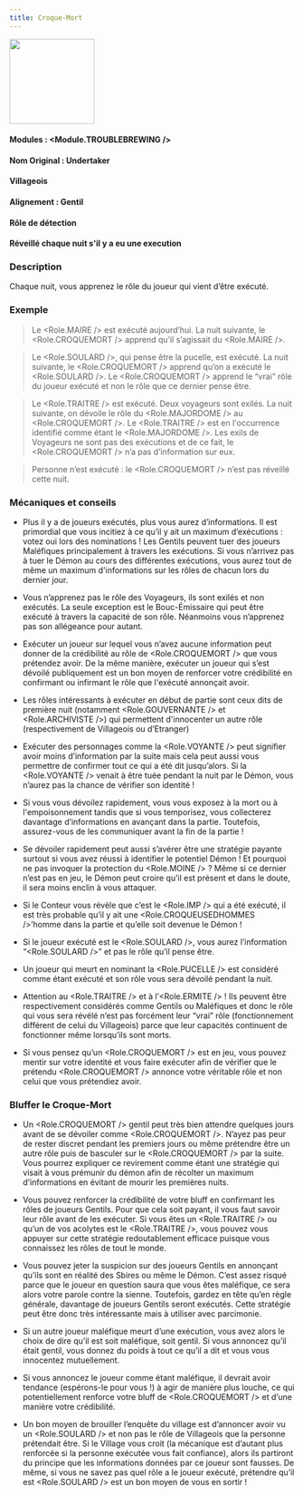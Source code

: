 ```yaml
---
title: Croque-Mort
---
```



<img src='/img/blood-on-the-clocktower/roles/croque-mort.png' height='150' />

#### Modules : <Module.TROUBLEBREWING />
#### Nom Original : Undertaker
#### Villageois
#### Alignement : Gentil
#### Rôle de détection
#### Réveillé chaque nuit s'il y a eu une execution

### Description
Chaque nuit, vous apprenez le rôle du joueur qui vient d’être exécuté.

### Exemple 
> Le <Role.MAIRE /> est exécuté aujourd’hui. La nuit suivante, le <Role.CROQUEMORT /> apprend qu’il s’agissait du <Role.MAIRE />.

> Le <Role.SOULARD />, qui pense être la pucelle, est exécuté. La nuit suivante, le <Role.CROQUEMORT /> apprend qu’on a exécuté le <Role.SOULARD />. Le <Role.CROQUEMORT /> apprend le “vrai” rôle du joueur exécuté et non le rôle que ce dernier pense être.

> Le <Role.TRAITRE /> est exécuté. Deux voyageurs sont exilés. La nuit suivante, on dévoile le rôle du <Role.MAJORDOME /> au <Role.CROQUEMORT />. Le <Role.TRAITRE /> est en l'occurrence identifié comme étant le <Role.MAJORDOME />. Les exils de Voyageurs ne sont pas des exécutions et de ce fait, le <Role.CROQUEMORT /> n’a pas d’information sur eux.

> Personne n’est exécuté : le <Role.CROQUEMORT /> n’est pas réveillé cette nuit.
 
### Mécaniques et conseils
- Plus il y a de joueurs exécutés, plus vous aurez d’informations. Il est primordial que vous incitiez à ce qu’il y ait un maximum d’exécutions : votez oui lors des nominations ! Les Gentils peuvent tuer des joueurs Maléfiques principalement à travers les exécutions. Si vous n’arrivez pas à tuer le Démon au cours des différentes exécutions, vous aurez tout de même un maximum d'informations sur les rôles de chacun lors du dernier jour.

- Vous n’apprenez pas le rôle des Voyageurs, ils sont exilés et non exécutés. La seule exception est le Bouc-Émissaire qui peut être exécuté à travers la capacité de son rôle. Néanmoins vous n’apprenez pas son allégeance pour autant.

- Exécuter un joueur sur lequel vous n’avez aucune information peut donner de la crédibilité au rôle de <Role.CROQUEMORT /> que vous prétendez avoir. De la même manière, exécuter un joueur qui s’est dévoilé publiquement est un bon moyen de renforcer votre crédibilité en confirmant ou infirmant le rôle que l'exécuté annonçait avoir.

- Les rôles intéressants à exécuter en début de partie sont ceux dits de première nuit (notamment <Role.GOUVERNANTE /> et <Role.ARCHIVISTE />)  qui permettent d'innocenter un autre rôle (respectivement de Villageois ou d’Etranger)

- Exécuter des personnages comme la <Role.VOYANTE /> peut signifier avoir moins d’information par la suite mais cela peut aussi vous permettre de confirmer tout ce qui a été dit jusqu’alors. Si la <Role.VOYANTE /> venait à être tuée pendant la nuit par le Démon, vous n’aurez pas la chance de vérifier son identité !

- Si vous vous dévoilez rapidement, vous vous exposez  à la mort ou à l'empoisonnement tandis que si vous temporisez, vous collecterez davantage d’informations en avançant dans la partie. Toutefois, assurez-vous de les communiquer avant la fin de la partie !

- Se dévoiler rapidement peut aussi s’avérer être une stratégie payante surtout si vous avez réussi à identifier le potentiel Démon ! Et pourquoi ne pas invoquer la protection du <Role.MOINE /> ? Même si ce dernier n’est pas en jeu, le Démon peut croire qu’il est présent et dans le doute, il sera moins enclin à vous attaquer.

- Si le Conteur vous révèle que c’est le <Role.IMP /> qui a été exécuté, il est très probable qu’il y ait une <Role.CROQUEUSEDHOMMES />’homme dans la partie et qu’elle soit devenue le Démon !

- Si le joueur exécuté est le <Role.SOULARD />, vous aurez l’information “<Role.SOULARD />” et pas le rôle qu’il pense être.

- Un joueur qui meurt en nominant la <Role.PUCELLE /> est considéré comme étant exécuté et son rôle vous sera dévoilé pendant la nuit.

- Attention au <Role.TRAITRE /> et à l’<Role.ERMITE /> ! Ils peuvent être respectivement considérés comme Gentils ou Maléfiques et donc le rôle qui vous sera révélé n’est pas forcément leur “vrai” rôle (fonctionnement différent de celui du Villageois) parce que leur capacités continuent de fonctionner même lorsqu’ils sont morts.

- Si vous pensez qu’un <Role.CROQUEMORT /> est en jeu, vous pouvez mentir sur votre identité et vous faire exécuter afin de vérifier que le prétendu <Role.CROQUEMORT /> annonce votre véritable rôle et non celui que vous prétendiez avoir.

### Bluffer le Croque-Mort

- Un <Role.CROQUEMORT /> gentil peut très bien attendre quelques jours avant de se dévoiler comme <Role.CROQUEMORT />. N’ayez pas peur de rester discret pendant les premiers jours ou même prétendre être un autre rôle puis de basculer sur le <Role.CROQUEMORT /> par la suite. Vous pourrez expliquer ce revirement comme étant une stratégie qui visait à vous prémunir du démon afin de récolter un maximum d’informations en évitant de mourir les premières nuits.

- Vous pouvez renforcer la crédibilité de votre bluff en confirmant les rôles de joueurs Gentils. Pour que cela soit payant, il vous faut savoir leur rôle avant de les exécuter. Si vous êtes un <Role.TRAITRE /> ou qu’un de vos acolytes est le <Role.TRAITRE />, vous pouvez vous appuyer sur cette stratégie redoutablement efficace puisque vous connaissez les rôles de tout le monde.

- Vous pouvez jeter la suspicion sur des joueurs Gentils en annonçant qu’ils sont en réalité des Sbires ou même le Démon. C’est assez risqué parce que le joueur en question saura que vous êtes maléfique, ce sera alors votre parole contre la sienne. Toutefois, gardez en tête qu’en règle générale, davantage de joueurs Gentils seront exécutés. Cette stratégie peut être donc très intéressante mais à utiliser avec parcimonie.

- Si un autre joueur maléfique meurt d’une exécution, vous avez alors le choix de dire qu’il est soit maléfique, soit gentil. Si vous annoncez qu’il était gentil, vous donnez du poids à tout ce qu’il a dit et vous vous innocentez mutuellement. 

- Si vous annoncez le joueur comme étant maléfique, il devrait avoir tendance (espérons-le pour vous !) à agir de manière plus louche, ce qui potentiellement renforce votre bluff de <Role.CROQUEMORT /> et d’une manière votre crédibilité.

- Un bon moyen de brouiller l’enquête du village est d’annoncer avoir vu un <Role.SOULARD /> et non pas le rôle de Villageois que la personne prétendait être. Si le Village vous croit (la mécanique est d’autant plus renforcée si la personne exécutée vous fait confiance), alors ils partiront du principe que les informations données par ce joueur sont fausses. De même, si vous ne savez pas quel rôle a le joueur exécuté, prétendre qu’il est <Role.SOULARD /> est un bon moyen de vous en sortir !
